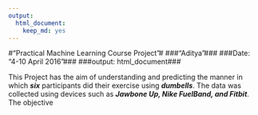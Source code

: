 ```yaml
---
output: 
  html_document: 
    keep_md: yes
---
```

#"Practical Machine Learning Course Project"#
###"Aditya"###
###Date: "4-10 April 2016"###
###output: html_document###


This Project has the aim of understanding and predicting the manner in which ***six*** participants did their exercise using ***dumbells***. The data was collected using devices such as ***Jawbone Up, Nike FuelBand, and Fitbit***. The objective 
